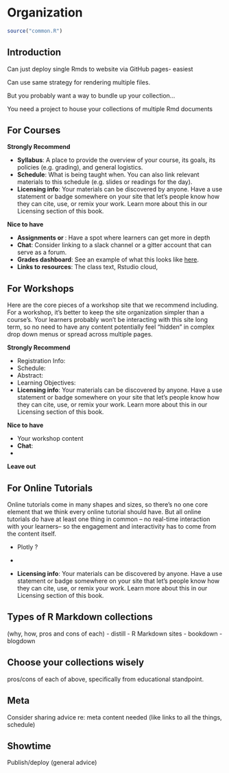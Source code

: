 # Organization

```r
source("common.R")
```

## Introduction {-#intro-org}


Can just deploy single Rmds to website via GitHub pages- easiest

Can use same strategy for rendering multiple files. 

But you probably want a way to bundle up your collection...

You need a project to house your collections of multiple Rmd documents




## For Courses

**Strongly Recommend**

* **Syllabus**: A place to provide the overview of your course, its goals, its policies (e.g. grading), and general logistics.
* **Schedule**: What is being taught when. You can also link relevant materials to this schedule (e.g. slides or readings for the day).
* **Licensing info**: Your materials can be discovered by anyone. Have a use statement or badge somewhere on your site that let's people know how they can cite, use, or remix your work. Learn more about this in our Licensing section of this book.

**Nice to have**

* **Assignments or **: Have a spot where learners can get more in depth 
* **Chat**: Consider linking to a slack channel or a gitter account that can serve as a forum. 
* **Grades dashboard**: See an example of what this looks like [here](INSERT EXAMPLE).
* **Links to resources**: The class text, Rstudio cloud, 


## For Workshops

Here are the core pieces of a workshop site that we recommend including. For a workshop, it's better to keep the site organization simpler than a course's. Your learners probably won't be interacting with this site long term, so no need to have any content potentially feel "hidden" in complex drop down menus or spread across multiple pages.

**Strongly Recommend**

* Registration Info:
* Schedule: 
* Abstract:
* Learning Objectives:
* **Licensing info**: Your materials can be discovered by anyone. Have a use statement or badge somewhere on your site that let's people know how they can cite, use, or remix your work. Learn more about this in our Licensing section of this book.

**Nice to have**

* Your workshop content
* **Chat**:
*

**Leave out**




## For Online Tutorials

Online tutorials come in many shapes and sizes, so there's no one core element that we think every online tutorial should have. But all online tutorials do have at least one thing in common -- no real-time interaction with your learners-- so the engagement and interactivity has to come from the content itself.

* Plotly ?

* 




* **Licensing info**: Your materials can be discovered by anyone. Have a use statement or badge somewhere on your site that let's people know how they can cite, use, or remix your work. Learn more about this in our Licensing section of this book.

## Types of R Markdown collections

(why, how, pros and cons of each)
   - distill
   - R Markdown sites
   - bookdown
   - blogdown
   
## Choose your collections wisely

pros/cons of each of above, specifically from educational standpoint.

## Meta

Consider sharing advice re: meta content needed (like links to all the things, schedule)

## Showtime

Publish/deploy (general advice)
